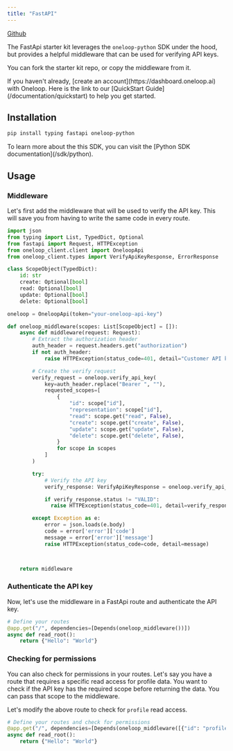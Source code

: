 ```yaml
---
title: "FastAPI"
---
```


<Icon icon="github" iconType="solid" color="#000000" /> [Github](https://github.com/oneloop-starter-kits/fastAPI)

The FastApi starter kit leverages the `oneloop-python` SDK under the hood, but provides a helpful middleware that can be used for verifying API keys.

You can fork the starter kit repo, or copy the middleware from it.

<Info>
  If you haven't already, [create an account](https://dashboard.oneloop.ai) with
  Oneloop. Here is the link to our [QuickStart Guide](/documentation/quickstart)
  to help you get started.
</Info>

## Installation

```bash
pip install typing fastapi oneloop-python
```

<Info>
  To learn more about the this SDK, you can visit the [Python SDK
  documentation](/sdk/python).
</Info>

## Usage

### Middleware

Let's first add the middleware that will be used to verify the API key. This will save you from having to write the same code in every route.

```python middleware.py
import json
from typing import List, TypedDict, Optional
from fastapi import Request, HTTPException
from oneloop_client.client import OneloopApi
from oneloop_client.types import VerifyApiKeyResponse, ErrorResponse

class ScopeObject(TypedDict):
    id: str
    create: Optional[bool]
    read: Optional[bool]
    update: Optional[bool]
    delete: Optional[bool]

oneloop = OneloopApi(token="your-oneloop-api-key")

def oneloop_middleware(scopes: List[ScopeObject] = []):
    async def middleware(request: Request):
        # Extract the authorization header
        auth_header = request.headers.get("authorization")
        if not auth_header:
            raise HTTPException(status_code=401, detail="Customer API key is missing")

        # Create the verify request
        verify_request = oneloop.verify_api_key(
            key=auth_header.replace("Bearer ", ""),
            requested_scopes=[
                {
                    "id": scope["id"],
                    "representation": scope["id"],
                    "read": scope.get("read", False),
                    "create": scope.get("create", False),
                    "update": scope.get("update", False),
                    "delete": scope.get("delete", False),
                }
                for scope in scopes
            ]
        )

        try:
            # Verify the API key
            verify_response: VerifyApiKeyResponse = oneloop.verify_api_key(verify_request)

            if verify_response.status != "VALID":
              raise HTTPException(status_code=401, detail=verify_response.status)

        except Exception as e:
            error = json.loads(e.body)
            code = error['error']['code']
            message = error['error']['message']
            raise HTTPException(status_code=code, detail=message)



    return middleware

```

### Authenticate the API key

Now, let's use the middleware in a FastApi route and authenticate the API key.

```python routes.py
# Define your routes
@app.get("/", dependencies=[Depends(oneloop_middleware())])
async def read_root():
    return {"Hello": "World"}
```

### Checking for permissions

You can also check for permissions in your routes. Let's say you have a route that requires a specific read access for profile data.
You want to check if the API key has the required scope before returning the data. You can pass that scope to the middleware.

Let's modify the above route to check for `profile` read access.

```python routes.py
# Define your routes and check for permissions
@app.get("/", dependencies=[Depends(oneloop_middleware([{"id": "profile", "read": True}]))])
async def read_root():
    return {"Hello": "World"}
```
